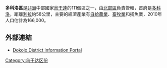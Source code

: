 {{Infobox settlement
|name=多科洛區
|settlement_type=
|native_name      =
|nickname           = 
|image_skyline      
|image_size          = 
|image_caption       =
|image_flag         = 
|image_seal         =
|image_map          = <!-- 檔案不存在 Dokolo District Uganda.png -->
|map_caption        = 
|coordinates_region   = UG
|subdivision_type1  = 國家
|subdivision_name1  = {{flag|Uganda}}
|subdivision_type2  = 地理區
|subdivision_name2  = [[北部區_(烏干達)|北部區]]
|subdivision_type3  = 首府
|subdivision_name3 = [[多科洛|多科洛]]
|subdivision_type4 = 
|subdivision_name4 = 
|leader_title        =
|leader_name         =
|established_title   =
|established_date    = 
|area_magnitude      = 
|area_total_km2         =  
|area_land_km2          = 
|area_water_km2         = 
|population_as_of   = 2010估計
|population_note    = 
|population_total   =166000
|population_metro   = 
|population_density_km2 = 
|timezone           =[[東非時間|東非時間]]
|utc_offset         = +3
|timezone_DST       = 
|utc_offset_DST     = 
|latd=01|latm=55|lats=|latNS=N
|longd=33|longm=10|longs=|longEW=E
|elevation_m          = 
|blank_name             =
|blank_info             =
|website            = [https://web.archive.org/web/20090429041703/http://www.dokolo.go.ug/]
|footnotes          = 
}}

'''多科洛區'''是[[非洲|非洲]]中部國家[[烏干達|烏干達]]的111個區之一，由[[北部區_(烏干達)|北部區]]負責管轄，首府是[[多科洛|多科洛]]，距離[[利拉|利拉]]約58公里，主要的經濟產業有[[自給農業|自給農業]]、[[畜牧業|畜牧業]]和捕魚業，2010年人口估計為166,000。

==外部連結==
*[https://web.archive.org/web/20090429041703/http://www.dokolo.go.ug/ Dokolo District Information Portal]

{{coord|01|55|N|33|10|E|region:UG_type:adm1st_source:jawiki|display=title}}

{{Uganda-stub}}
{{烏干達行政區劃}}

[[Category:乌干达区份|Category:乌干达区份]]